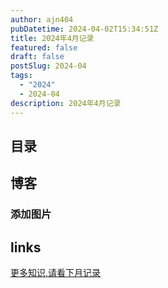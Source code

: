 ```yaml
---
author: ajn404
pubDatetime: 2024-04-02T15:34:51Z
title: 2024年4月记录
featured: false
draft: false
postSlug: 2024-04
tags:
  - "2024"
  - 2024-04
description: 2024年4月记录
---
```


## 目录

## 博客

### 添加图片


<ImagesSlider client:load />

## links

[<div class="p-10 m-10 text-lg indent-3.5 text-center stroke-card-foreground hover:no-underline">更多知识,请看下月记录</div>](/posts/2024-05)
